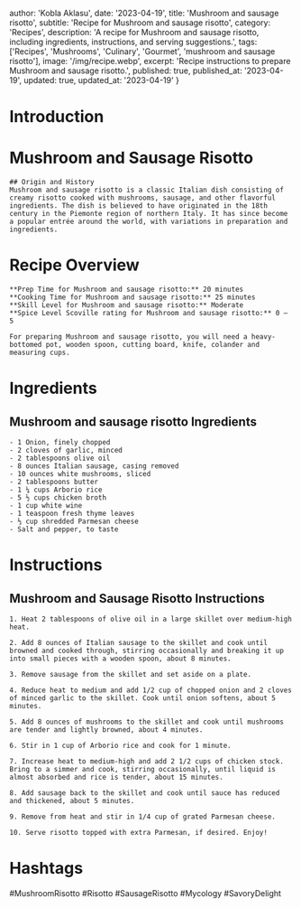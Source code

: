 
  author: 'Kobla Aklasu',
  date: '2023-04-19',
  title: 'Mushroom and sausage risotto',
  subtitle: 'Recipe for Mushroom and sausage risotto',
  category: 'Recipes',
  description: 'A recipe for Mushroom and sausage risotto, including ingredients, instructions, and serving suggestions.',
  tags: ['Recipes', 'Mushrooms', 'Culinary', 'Gourmet', 'mushroom and sausage risotto'],
  image: '/img/recipe.webp',
  excerpt: 'Recipe instructions to prepare Mushroom and sausage risotto.',
  published: true,
  published_at: '2023-04-19',
  updated: true,
  updated_at: '2023-04-19'
}


  # Introduction

# Mushroom and Sausage Risotto 
    
    ## Origin and History 
    Mushroom and sausage risotto is a classic Italian dish consisting of creamy risotto cooked with mushrooms, sausage, and other flavorful ingredients. The dish is believed to have originated in the 18th century in the Piemonte region of northern Italy. It has since become a popular entrée around the world, with variations in preparation and ingredients.

# Recipe Overview

    **Prep Time for Mushroom and sausage risotto:** 20 minutes 
    **Cooking Time for Mushroom and sausage risotto:** 25 minutes 
    **Skill Level for Mushroom and sausage risotto:** Moderate 
    **Spice Level Scoville rating for Mushroom and sausage risotto:** 0 – 5
    
    For preparing Mushroom and sausage risotto, you will need a heavy-bottomed pot, wooden spoon, cutting board, knife, colander and measuring cups.

# Ingredients

## Mushroom and sausage risotto Ingredients
    
    - 1 Onion, finely chopped
    - 2 cloves of garlic, minced
    - 2 tablespoons olive oil
    - 8 ounces Italian sausage, casing removed
    - 10 ounces white mushrooms, sliced
    - 2 tablespoons butter
    - 1 ¼ cups Arborio rice
    - 5 ½ cups chicken broth
    - 1 cup white wine
    - 1 teaspoon fresh thyme leaves
    - ⅓ cup shredded Parmesan cheese
    - Salt and pepper, to taste

# Instructions

## Mushroom and Sausage Risotto Instructions
    
    1. Heat 2 tablespoons of olive oil in a large skillet over medium-high heat.
    
    2. Add 8 ounces of Italian sausage to the skillet and cook until browned and cooked through, stirring occasionally and breaking it up into small pieces with a wooden spoon, about 8 minutes.
    
    3. Remove sausage from the skillet and set aside on a plate.
    
    4. Reduce heat to medium and add 1/2 cup of chopped onion and 2 cloves of minced garlic to the skillet. Cook until onion softens, about 5 minutes.
    
    5. Add 8 ounces of mushrooms to the skillet and cook until mushrooms are tender and lightly browned, about 4 minutes.
    
    6. Stir in 1 cup of Arborio rice and cook for 1 minute.
    
    7. Increase heat to medium-high and add 2 1/2 cups of chicken stock. Bring to a simmer and cook, stirring occasionally, until liquid is almost absorbed and rice is tender, about 15 minutes.
    
    8. Add sausage back to the skillet and cook until sauce has reduced and thickened, about 5 minutes.
    
    9. Remove from heat and stir in 1/4 cup of grated Parmesan cheese.
    
    10. Serve risotto topped with extra Parmesan, if desired. Enjoy!

# Hashtags

#MushroomRisotto #Risotto #SausageRisotto #Mycology #SavoryDelight



